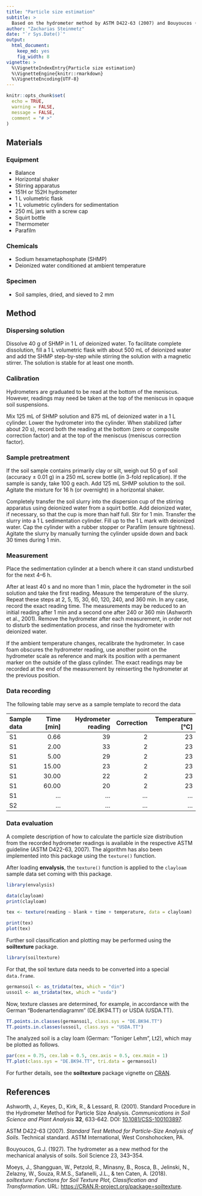 ```yaml
---
title: "Particle size estimation"
subtitle: > 
  Based on the hydrometer method by ASTM D422-63 (2007) and Bouyoucos (1927)
author: "Zacharias Steinmetz"
date: "`r Sys.Date()`"
output:
  html_document:
    keep_md: yes
    fig_width: 8
vignette: >
  %\VignetteIndexEntry{Particle size estimation}
  %\VignetteEngine{knitr::rmarkdown}
  %\VignetteEncoding{UTF-8}
---
```


```r
knitr::opts_chunk$set(
  echo = TRUE,
  warning = FALSE, 
  message = FALSE,
  comment = "# >"
)
```

## Materials

### Equipment

* Balance
* Horizontal shaker
* Stirring apparatus
* 151H or 152H hydrometer
* 1 L volumetric flask
* 1 L volumetric cylinders for sedimentation
* 250 mL jars with a screw cap
* Squirt bottle
* Thermometer
* Parafilm

### Chemicals

* Sodium hexametaphosphate (SHMP)
* Deionized water conditioned at ambient temperature

### Specimen

* Soil samples, dried, and sieved to 2 mm

## Method

### Dispersing solution

Dissolve 40 g of SHMP in 1 L of deionized water. To facilitate complete
dissolution, fill a 1 L volumetric flask with about 500 mL of deionized water
and add the SHMP step-by-step while stirring the solution with a magnetic
stirrer. The solution is stable for at least one month.

### Calibration

Hydrometers are graduated to be read at the bottom of the meniscus. However,
readings may need be taken at the top of the meniscus in opaque soil
suspensions.

Mix 125 mL of SHMP solution and 875 mL of deionized water in a 1 L cylinder.
Lower the hydrometer into the cylinder. When stabilized (after about 20 s),
record both the reading at the bottom (zero or composite correction factor) and
at the top of the meniscus (meniscus correction factor).

### Sample pretreatment

If the soil sample contains primarily clay or silt, weigh out 50 g of soil
(accuracy ± 0.01 g) in a 250 mL screw bottle (in 3-fold replication). If the
sample is sandy, take 100 g each. Add 125 mL SHMP solution to the soil. Agitate
the mixture for 16 h (or overnight) in a horizontal shaker.

Completely transfer the soil slurry into the dispersion cup of the stirring
apparatus using deionized water from a squirt bottle. Add deionized water, if
necessary, so that the cup is more than half full. Stir for 1 min. Transfer the
slurry into a 1 L sedimentation cylinder. Fill up to the 1 L mark with deionized
water. Cap the cylinder with a rubber stopper or Parafilm (ensure tightness).
Agitate the slurry by manually turning the cylinder upside down and back 30
times during 1 min.

### Measurement

Place the sedimentation cylinder at a bench where it can stand
undisturbed for the next 4–6 h.

After at least 40 s and no more than 1 min, place the hydrometer in the soil
solution and take the first reading. Measure the temperature of the slurry.
Repeat these steps at 2, 5, 15, 30, 60, 120, 240, and 360 min. In any case,
record the exact reading time. The measurements may be reduced to an initial
reading after 1 min and a second one after 240 or 360 min (Ashworth et al.,
2001). Remove the hydrometer after each measurement, in order not to disturb the
sedimentation process, and rinse the hydrometer with deionized water.

If the ambient temperature changes, recalibrate the hydrometer.
In case foam obscures the hydrometer reading, use another point on the
hydrometer scale as reference and mark its position with a permanent marker on
the outside of the glass cylinder. The exact readings may be recorded at the
end of the measurement by reinserting the hydrometer at the previous position.

### Data recording

The following table may serve as a sample template to record the data

| Sample data | Time [min] | Hydrometer reading | Correction | Temperature [°C] |
| :---------- | ---------: | -----------------: | ---------: | ---------------: |
| S1          |  0.66      | 39                 | 2          | 23               |
| S1          |  2.00      | 33                 | 2          | 23               |
| S1          |  5.00      | 29                 | 2          | 23               |
| S1          | 15.00      | 23                 | 2          | 23               |
| S1          | 30.00      | 22                 | 2          | 23               |
| S1          | 60.00      | 20                 | 2          | 23               |
| S1          | ...        | ...                | ...        | ...              |
| S2          | ...        | ...                | ...        | ...              |

### Data evaluation

A complete description of how to calculate the particle size distribution from
the recorded hydrometer readings is available in the respective ASTM guideline
(ASTM D422-63, 2007). The algorithm has also been implemented into this package
using the `texture()` function.

After loading **envalysis**, the `texture()` function is applied to the
`clayloam` sample data set coming with this package.

```r
library(envalysis)

data(clayloam)
print(clayloam)

tex <- texture(reading ~ blank + time + temperature, data = clayloam)

print(tex)
plot(tex)
```

Further soil classification and plotting may be performed using the
**soiltexture** package.

```r
library(soiltexture)
```

For that, the soil texture data needs to be converted into a special
`data.frame`.

```r
germansoil <- as_tridata(tex, which = "din")
ussoil <- as_tridata(tex, which = "usda")
```

Now, texture classes are determined, for example, in accordance with the German
"Bodenartendiagramm" (DE.BK94.TT) or USDA (USDA.TT).

```r
TT.points.in.classes(germansoil, class.sys = "DE.BK94.TT")
TT.points.in.classes(ussoil, class.sys = "USDA.TT")
```

The analyzed soil is a clay loam (German: "Toniger Lehm", Lt2), which may be
plotted as follows.

```r
par(cex = 0.75, cex.lab = 0.5, cex.axis = 0.5, cex.main = 1)
TT.plot(class.sys = "DE.BK94.TT", tri.data = germansoil)
```

For further details, see the **soiltexture** package vignette on
[CRAN](https://cran.r-project.org/package=soiltexture).

## References

Ashworth, J., Keyes, D., Kirk, R., & Lessard, R. (2001). Standard Procedure in
the Hydrometer Method for Particle Size Analysis. *Communications in Soil
Science and Plant Analysis* **32**, 633-642. DOI:
[10.1081/CSS-100103897](https://doi.org/10.1081/CSS-100103897).

ASTM D422-63 (2007). *Standard Test Method for Particle-Size Analysis of Soils*.
Technical standard. ASTM International, West Conshohocken, PA.

Bouyoucos, G.J. (1927). The hydrometer as a new method for the mechanical
analysis of soils. Soil Science 23, 343–354.

Moeys, J., Shangguan, W., Petzold, R., Minasny, B., Rosca, B., Jelinski, N.,
Zelazny, W., Souza, R.M.S., Safanelli, J.L., & ten Caten, A. (2018).
*soiltexture: Functions for Soil Texture Plot, Classification and
Transformation*. URL:
[https://CRAN.R-project.org/package=soiltexture](https://CRAN.R-project.org/package=soiltexture).

